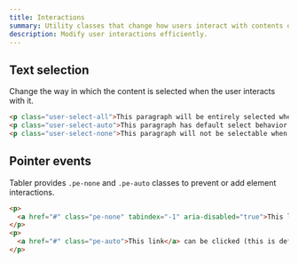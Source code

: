 ```yaml
---
title: Interactions
summary: Utility classes that change how users interact with contents of a website.
description: Modify user interactions efficiently.
---
```


## Text selection

Change the way in which the content is selected when the user interacts with it.

```html example columns={1} centered separated
<p class="user-select-all">This paragraph will be entirely selected when clicked by the user.</p>
<p class="user-select-auto">This paragraph has default select behavior.</p>
<p class="user-select-none">This paragraph will not be selectable when clicked by the user.</p>
```

## Pointer events

Tabler provides `.pe-none` and `.pe-auto` classes to prevent or add element interactions.

```html example columns={1} centered separated
<p>
  <a href="#" class="pe-none" tabindex="-1" aria-disabled="true">This link</a> can not be clicked.
</p>
<p>
  <a href="#" class="pe-auto">This link</a> can be clicked (this is default behavior).
</p>
```
